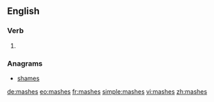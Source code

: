 ==English==

===Verb===
{{head|en|verb form}}

# {{en-third-person singular of|mash}}

===Anagrams===
* [[shames#English|shames]]

[[de:mashes]]
[[eo:mashes]]
[[fr:mashes]]
[[simple:mashes]]
[[vi:mashes]]
[[zh:mashes]]